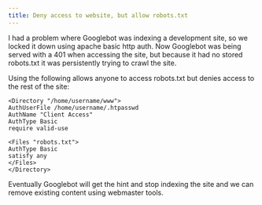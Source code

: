 ```yaml
---
title: Deny access to website, but allow robots.txt
---
```

I had a problem where Googlebot was indexing a development site, so we locked it down using apache basic http auth. Now Googlebot was being served with a 401 when accessing the site, but because it had no stored robots.txt it was persistently trying to crawl the site.  

Using the following allows anyone to access robots.txt but denies access to the rest of the site:
```
<Directory "/home/username/www">
AuthUserFile /home/username/.htpasswd
AuthName "Client Access"
AuthType Basic
require valid-use  

<Files "robots.txt">
AuthType Basic
satisfy any
</Files>
</Directory>
```

Eventually Googlebot will get the hint and stop indexing the site and we can remove existing content using webmaster tools.  

